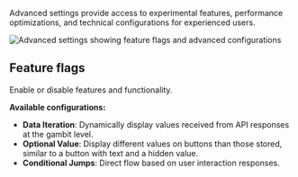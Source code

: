 Advanced settings provide access to experimental features, performance optimizations, and technical configurations for experienced users.

<Frame>
  <img
    src="/images/dashboard/account/step-8-feature-flags.png"
    alt="Advanced settings showing feature flags and advanced configurations"
  />
</Frame>

## Feature flags

Enable or disable features and functionality.

**Available configurations:**

- **Data Iteration**: Dynamically display values received from API responses at the gambit level.
- **Optional Value**: Display different values on buttons than those stored, similar to a button with text and a hidden value.
- **Conditional Jumps**: Direct flow based on user interaction responses.
